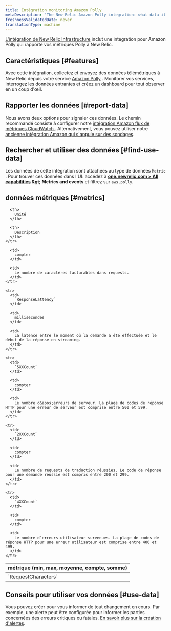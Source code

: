 ```yaml
---
title: Intégration monitoring Amazon Polly
metaDescription: 'The New Relic Amazon Polly integration: what data it reports, and how to enable it.'
freshnessValidatedDate: never
translationType: machine
---
```


[L&apos;intégration de New Relic Infrastructure](/docs/infrastructure/introduction-infra-monitoring) inclut une intégration pour <DNT>Amazon Polly</DNT> qui rapporte vos métriques Polly à New Relic.

## Caractéristiques [#features]

Avec cette intégration, collectez et envoyez des données télémétriques à New Relic depuis votre service [<DNT>Amazon Polly</DNT>](https://docs.aws.amazon.com/polly) . Monitorer vos services, interrogez les données entrantes et créez un dashboard pour tout observer en un coup d&apos;œil.

## Rapporter les données [#report-data]

Nous avons deux options pour signaler ces données. Le chemin recommandé consiste à configurer notre [intégration Amazon flux de métriques CloudWatch ](/docs/infrastructure/amazon-integrations/connect/aws-metric-stream). Alternativement, vous pouvez utiliser notre [ancienne intégration Amazon qui s&apos;appuie sur des sondages](/docs/infrastructure/infrastructure-integrations/cloud-integrations/configure-polling-frequency-data-collection-cloud-integrations).

## Rechercher et utiliser des données [#find-use-data]

Les données de cette intégration sont attachées au type de données `Metric` . Pour trouver ces données dans l&apos;UI: accédez à <DNT>**[one.newrelic.com &gt; All capabilities](https://one.newrelic.com/all-capabilities) &amp;gt; Metrics and events**</DNT> et filtrez sur `aws.polly`.

## données métriques [#metrics]

<table>
  <thead>
    <tr>
      <th style={{ width: "200px" }}>
        métrique (min, max, moyenne, compte, somme)
      </th>

      <th>
        Unité
      </th>

      <th>
        Description
      </th>
    </tr>
  </thead>

  <tbody>
    <tr>
      <td>
        `RequestCharacters`
      </td>

      <td>
        compter
      </td>

      <td>
        Le nombre de caractères facturables dans requests.
      </td>
    </tr>

    <tr>
      <td>
        `ResponseLattency`
      </td>

      <td>
        millisecondes
      </td>

      <td>
        La latence entre le moment où la demande a été effectuée et le début de la réponse en streaming.
      </td>
    </tr>

    <tr>
      <td>
        `5XXCount`
      </td>

      <td>
        compter
      </td>

      <td>
        Le nombre d&apos;erreurs de serveur. La plage de codes de réponse HTTP pour une erreur de serveur est comprise entre 500 et 599.
      </td>
    </tr>

    <tr>
      <td>
        `2XXCount`
      </td>

      <td>
        compter
      </td>

      <td>
        Le nombre de requests de traduction réussies. Le code de réponse pour une demande réussie est compris entre 200 et 299.
      </td>
    </tr>

    <tr>
      <td>
        `4XXCount`
      </td>

      <td>
        compter
      </td>

      <td>
        Le nombre d’erreurs utilisateur survenues. La plage de codes de réponse HTTP pour une erreur utilisateur est comprise entre 400 et 499.
      </td>
    </tr>
  </tbody>
</table>

## Conseils pour utiliser vos données [#use-data]

Vous pouvez créer <InlinePopover type="alerts" />pour vous informer de tout changement en cours. Par exemple, une alerte peut être configurée pour informer les parties concernées des erreurs critiques ou fatales. [En savoir plus sur la création d&apos;alertes](/docs/alerts-applied-intelligence/new-relic-alerts/learn-alerts/introduction-alerts).